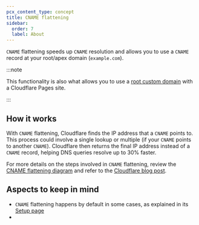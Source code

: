 ```yaml
---
pcx_content_type: concept
title: CNAME flattening
sidebar:
  order: 7
  label: About
---
```



`CNAME` flattening speeds up `CNAME` resolution and allows you to use a `CNAME` record at your root/apex domain (`example.com`).

:::note


This functionality is also what allows you to use a [root custom domain](/pages/configuration/custom-domains/) with a Cloudflare Pages site.


:::

## How it works

With `CNAME` flattening, Cloudflare finds the IP address that a `CNAME` points to. This process could involve a single lookup or multiple (if your `CNAME` points to another `CNAME`). Cloudflare then returns the final IP address instead of a `CNAME` record, helping DNS queries resolve up to 30% faster.

For more details on the steps involved in `CNAME` flattening, review the [CNAME flattening diagram](/dns/cname-flattening/cname-flattening-diagram/) and refer to the [Cloudflare blog post](https://blog.cloudflare.com/introducing-cname-flattening-rfc-compliant-cnames-at-a-domains-root/).

## Aspects to keep in mind

* `CNAME` flattening happens by default in some cases, as explained in its [Setup page](/dns/cname-flattening/set-up-cname-flattening/)
* <Render file="cname-flattening-callout" />

